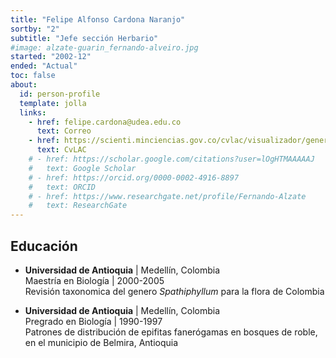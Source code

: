 ```yaml
---
title: "Felipe Alfonso Cardona Naranjo"
sortby: "2"
subtitle: "Jefe sección Herbario"
#image: alzate-guarin_fernando-alveiro.jpg
started: "2002-12"
ended: "Actual"
toc: false
about:
  id: person-profile
  template: jolla
  links:
    - href: felipe.cardona@udea.edu.co
      text: Correo
    - href: https://scienti.minciencias.gov.co/cvlac/visualizador/generarCurriculoCv.do?cod_rh=0000196568
      text: CvLAC
    # - href: https://scholar.google.com/citations?user=lOgHTMAAAAAJ
    #   text: Google Scholar
    # - href: https://orcid.org/0000-0002-4916-8897
    #   text: ORCID
    # - href: https://www.researchgate.net/profile/Fernando-Alzate
    #   text: ResearchGate
---
```


:::{#person-profile}
:::



## Educación

-   **Universidad de Antioquia** \| Medellín, Colombia\
    Maestría en Biología \| 2000-2005\
    Revisión taxonomica del genero *Spathiphyllum* para la flora de Colombia

-   **Universidad de Antioquia** \| Medellín, Colombia\
    Pregrado en Biología \| 1990-1997\
    Patrones de distribución de epifitas fanerógamas en bosques de roble, en el municipio de Belmira, Antioquia